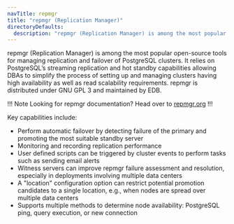 ```yaml
---
navTitle: repmgr
title: "repmgr (Replication Manager)"
directoryDefaults:
  description: "repmgr (Replication Manager) is among the most popular open-source tools for managing replication and failover of PostgreSQL clusters. It relies on PostgreSQL’s streaming replication and hot standby capabilities allowing DBAs to simplify the process of setting up and managing clusters having high availability as well as read scalability requirements. repmgr is distributed under GNU GPL 3 and maintained by EDB."
---
```


repmgr (Replication Manager) is among the most popular open-source tools for managing replication and failover of PostgreSQL clusters. It relies on PostgreSQL’s streaming replication and hot standby capabilities allowing DBAs to simplify the process of setting up and managing clusters having high availability as well as read scalability requirements. repmgr is distributed under GNU GPL 3 and maintained by EDB.

!!! Note
  Looking for repmgr documentation? Head over to [repmgr.org](https://repmgr.org/)
!!!

Key capabilities include:
* Perform automatic failover by detecting failure of the primary and promoting the most suitable standby server
* Monitoring and recording replication performance
* User defined scripts can be triggered by cluster events to perform tasks such as sending email alerts
* Witness servers can improve repmgr failure assessment and resolution, especially in deployments involving multiple data centers
* A "location" configuration option can restrict potential promotion candidates to a single location, e.g., when nodes are spread over multiple data centers
* Supports multiple methods to determine node availability: PostgreSQL ping, query execution, or new connection
